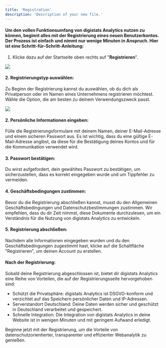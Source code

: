 ```yaml
---
title: 'Registration'
description: 'Description of your new file.'
---
```


#### Um den vollen Funktionsumfang von digistats Analytics nutzen zu können, beginnt alles mit der Registrierung eines neuen Benutzerkontos. Der Prozess ist einfach und nimmt nur wenige Minuten in Anspruch. Hier ist eine Schritt-für-Schritt-Anleitung:

1. Klicke dazu auf der Startseite oben rechts auf "**Registrieren**".

![](/img/screenshot/screely-1704199759775.png)

#### 2. Registrierungstyp auswählen:
Zu Beginn der Registrierung kannst du auswählen, ob du dich als Privatperson oder im Namen eines Unternehmens registrieren möchtest. Wähle die Option, die am besten zu deinem Verwendungszweck passt.

![](/img/screenshot/screely-1704200593782.png)

#### 2. Persönliche Informationen eingeben:
Fülle die Registrierungsformulare mit deinem Namen, deiner E-Mail-Adresse und einem sicheren Passwort aus. Es ist wichtig, dass du eine gültige E-Mail-Adresse angibst, da diese für die Bestätigung deines Kontos und für die Kommunikation verwendet wird.

#### 3. Passwort bestätigen:
Du wirst aufgefordert, dein gewähltes Passwort zu bestätigen, um sicherzustellen, dass es korrekt eingegeben wurde und um Tippfehler zu vermeiden.

#### 4. Geschäftsbedingungen zustimmen:
Bevor du die Registrierung abschließen kannst, musst du den Allgemeinen Geschäftsbedingungen und Datenschutzbestimmungen zustimmen. Wir empfehlen, dass du dir Zeit nimmst, diese Dokumente durchzulesen, um ein Verständnis für die Nutzung von digistats Analytics zu entwickeln.

#### 5. Registrierung abschließen:
Nachdem alle Informationen eingegeben wurden und du den Geschäftsbedingungen zugestimmt hast, klicke auf die Schaltfläche "Registrieren", um deinen Account zu erstellen.

#### Nach der Registrierung:
Sobald deine Registrierung abgeschlossen ist, bietet dir digistats Analytics eine Reihe von Vorteilen, die auf der Registrierungsseite hervorgehoben sind:

- Schützt die Privatsphäre: digistats Analytics ist DSGVO-konform und verzichtet auf das Speichern persönlicher Daten und IP-Adressen.
- Serverstandort Deutschland: Deine Daten werden sicher und geschützt in Deutschland verarbeitet und gespeichert.
- Schnelle Integration: Die Integration von digistats Analytics in deine Website ist in wenigen Minuten und mit geringem Aufwand erledigt.

Beginne jetzt mit der Registrierung, um die Vorteile von datenschutzorientierter, transparenter und effizienter Webanalytik zu genießen.